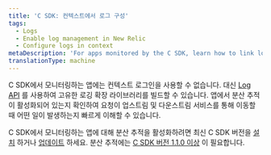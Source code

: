 ```yaml
---
title: 'C SDK: 컨텍스트에서 로그 구성'
tags:
  - Logs
  - Enable log management in New Relic
  - Configure logs in context
metaDescription: 'For apps monitored by the C SDK, learn how to link log data with related data across the rest of the New Relic platform.'
translationType: machine
---
```


C SDK에서 모니터링하는 앱에는 컨텍스트 로그인을 사용할 수 없습니다. 대신 [Log API](/docs/logs/log-management/log-api/introduction-log-api/) 를 사용하여 고유한 로깅 확장 라이브러리를 빌드할 수 있습니다. 앱에서 분산 추적이 활성화되어 있는지 확인하여 요청이 업스트림 및 다운스트림 서비스를 통해 이동할 때 어떤 일이 발생하는지 빠르게 이해할 수 있습니다.

C SDK에서 모니터링하는 앱에 대해 분산 추적을 활성화하려면 최신 C SDK 버전을 [설치](/docs/distributed-tracing/enable-configure/quick-start/) 하거나 [업데이트](/docs/agents/c-sdk/install-configure/update-your-c-sdk-library/) 하세요. 분산 추적에는 [C SDK 버전 1.1.0 이상](/docs/release-notes/agent-release-notes/c-sdk-release-notes/) 이 필요합니다.
